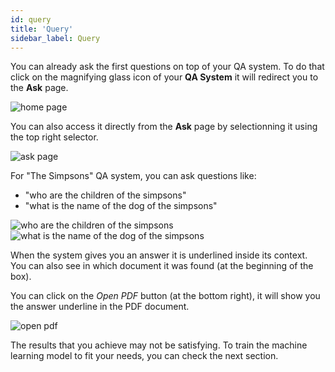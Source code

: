```yaml
---
id: query
title: 'Query'
sidebar_label: Query
---
```



You can already ask the first questions on top of your QA system. To do that click on the magnifying glass icon of your **QA System** it will redirect you to the **Ask** page.

<Image src='/img/screenshots/tuto-ui-text/qa-systems-simpsons.png' alt='home page'/>

You can also access it directly from the **Ask** page by selectionning it using the top right selector.


<Image src='/img/screenshots/tuto-ui-text/qa-system-selector.png' alt='ask page'/>

For "The Simpsons" QA system, you can ask questions like:
- "who are the children of the simpsons"
- "what is the name of the dog of the simpsons"

<Tabs>
  <TabItem value='q1' label='Question 1' default>
    <Image src='/img/screenshots/tuto-ui-text/who-are-the-children.png' alt='who are the children of the simpsons'/>
  </TabItem>

  <TabItem value="q2" label="Question 2">
    <Image src='/img/screenshots/tuto-ui-text/what-is-name-of-dog.png' alt='what is the name of the dog of the simpsons'/>
  </TabItem>
</Tabs>

When the system gives you an answer it is underlined inside its context. You can also see in which document it was found (at the beginning of the box).

You can click on the *Open PDF* button (at the bottom right), it will show you the answer underline in the PDF document.

<Image src='/img/screenshots/tuto-ui-text/open-pdf-children.png' alt='open pdf'/>

The results that you achieve may not be satisfying. To train the machine learning model to fit your needs, you can check the next section.

